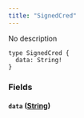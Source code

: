 ```yaml
---
title: "SignedCred"
---
```


No description

```
type SignedCred {
  data: String!
}

```

### Fields[](#fields "Direct link to heading")

#### `data` ([String](/developer/graphql-api/references/scalars/string))[](#data-string "Direct link to heading")